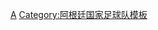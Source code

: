 {{國家隊
 | name      = 2005年洲際國家盃足球賽阿根廷參賽名單
 | bg        = #6AB5FF
 | fg        = white
 |bordercolor= silver
 | country   = 阿根廷
 | flag      = Argentina
 | comp link = 2005年洲際國家盃
 | comp      = 2005年洲際國家盃
 | p1        = [[莱昂纳多·弗朗戈|-{zh-hans:弗朗戈;zh-hk:法蘭高;zh-tw:弗朗戈;}-]]
 | p2        = [[沃尔特·萨穆埃尔|-{zh-hans:萨穆埃尔;zh-hk:森美爾;zh-tw:薩穆埃爾;}-]]
 | p3        = [[胡安·巴勃罗·索林|-{zh-hans:索林;zh-hk:蘇連;zh-tw:索林;}-]][[File:Captain sports.svg|10px|link=隊長 (足球)|alt=队长]]
 | p4        = [[哈维尔·萨内蒂|-{zh-hans:萨内蒂;zh-hk:辛尼迪;zh-tw:薩內蒂;}-]]
 | p5        = [[埃斯特万·坎比亚索|-{zh-hans:坎比亚索;zh-hk:甘比亞素;zh-tw:坎比亞索;}-]]
 | p6        = [[加夫列尔·海因策|-{zh-hans:海因策;zh-hk:軒斯;zh-tw:海因策;}-]]
 | p7        = [[卡洛斯·特维斯|-{zh-hans:特维斯;zh-hk:迪維斯;zh-tw:特維斯;}-]]
 | p8        = [[胡安·罗曼·里克尔梅|-{zh-hans:里克尔梅;zh-hk:列基美;zh-tw:里克爾梅;}-]]
 | p9        = [[哈维尔·萨维奥拉|-{zh-hans:萨维奥拉;zh-hk:沙維奧拿;zh-tw:薩維奧拉;}-]]
 | p10       = [[巴勃罗·艾马尔|-{zh-hk:艾馬;zh-hans:艾马尔;zh-tw:艾馬爾;}-]]
 | p11       = [[塞薩爾·德爾加多|-{zh-hans:德尔加多;zh-hk:迪加度;zh-tw:德爾加多;}-]]
 | p12       = [[赫尔曼·卢克斯|-{zh-hans:卢克斯;zh-hk:盧斯;zh-tw:盧克斯;}-]]
 | p13       = [[干沙路·查維亞·洛迪古斯|-{zh-hans:冈萨洛·罗德里格兹;zh-hk:干沙路·洛迪古斯;zh-tw:岡薩洛·羅德里格茲;}-]]
 | p14       = [[加布里埃尔·米利托|-{zh-hans:米利托;zh-hk:米列圖;zh-tw:米利托}-]]
 | p15       = [[迪亞高·柏拉辛迪|-{zh-hans:柏拉辛迪;zh-hk:柏拉辛迪;zh-tw:柏拉辛迪}-]]
 | p16       = [[法布里西奥·科洛奇尼|-{zh-hans:科洛奇尼;zh-hk:高路仙尼;zh-tw:科洛奇尼;}-]]
 | p17       = [[魯卡斯·賓拿迪|-{zh-hans:賓拿迪;zh-hk:賓拿迪;zh-tw:賓拿迪;}-]]
 | p18       = [[馬利奧·辛坦拿|-{zh-hans:馬利奥·辛坦拿;zh-hk:馬利奧·辛坦拿;zh-tw:馬利奧·辛坦拿;}-]]
 | p19       = [[马克西米利亚诺·罗德里格斯|-{zh-hk:麥斯·洛迪古斯;zh-hans:马克西·罗德里格斯;zh-tw:羅德里格茲;}-]]
 | p20       = [[马丁·德米凯利斯|-{zh-hans:德米凯利斯;zh-hk:迪米捷利斯;zh-tw:德米凱利斯}-]]
 | p21       = [[路斯安奴·費古羅亞|-{zh-hans:費古羅亞;zh-hk:費古羅亞;zh-tw:費古羅亞}-]]
 | p22       = [[路斯安奴·加列堤|-{zh-hans:加列堤;zh-hk:加列堤;zh-tw:加列堤}-]]
 | p23       = [[威利·卡巴莱罗|-{zh-hans:卡巴莱罗;zh-hk:卡巴尼路;zh-tw:卡巴萊羅}-]]
 | coach    = [[何塞·佩克尔曼|-{zh-hk:比格文;zh-hans:佩克尔曼}-]]
}}<noinclude>
[[Category:2005年洲際國家盃參賽名單模板|A]]
[[Category:阿根廷国家足球队模板]]
</noinclude>